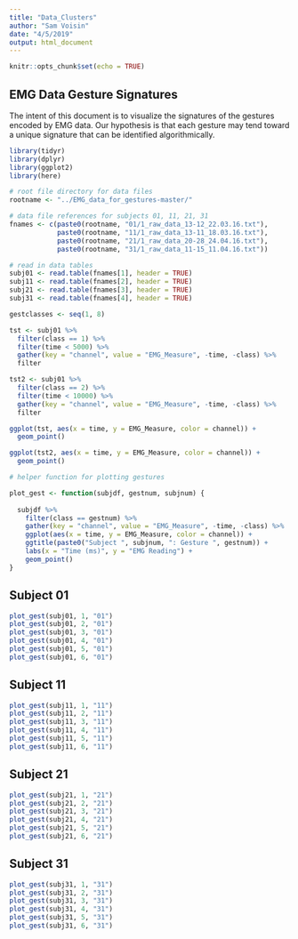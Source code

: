 ```yaml
---
title: "Data_Clusters"
author: "Sam Voisin"
date: "4/5/2019"
output: html_document
---
```


```r
knitr::opts_chunk$set(echo = TRUE)
```


## EMG Data Gesture Signatures

The intent of this document is to visualize the signatures of the gestures encoded by EMG data. Our hypothesis is that each gesture may tend toward a unique signature that can be identified algorithmically.

```r

library(tidyr)
library(dplyr)
library(ggplot2)
library(here)

```

```r

# root file directory for data files
rootname <- "../EMG_data_for_gestures-master/"

# data file references for subjects 01, 11, 21, 31
fnames <- c(paste0(rootname, "01/1_raw_data_13-12_22.03.16.txt"),
            paste0(rootname, "11/1_raw_data_13-11_18.03.16.txt"),
            paste0(rootname, "21/1_raw_data_20-28_24.04.16.txt"),
            paste0(rootname, "31/1_raw_data_11-15_11.04.16.txt"))

# read in data tables
subj01 <- read.table(fnames[1], header = TRUE)
subj11 <- read.table(fnames[2], header = TRUE)
subj21 <- read.table(fnames[3], header = TRUE)
subj31 <- read.table(fnames[4], header = TRUE)

gestclasses <- seq(1, 8)

```


```r

tst <- subj01 %>% 
  filter(class == 1) %>%
  filter(time < 5000) %>% 
  gather(key = "channel", value = "EMG_Measure", -time, -class) %>%
  filter

tst2 <- subj01 %>% 
  filter(class == 2) %>%
  filter(time < 10000) %>% 
  gather(key = "channel", value = "EMG_Measure", -time, -class) %>%
  filter

```

```r

ggplot(tst, aes(x = time, y = EMG_Measure, color = channel)) +
  geom_point()

ggplot(tst2, aes(x = time, y = EMG_Measure, color = channel)) +
  geom_point()

```

```r

# helper function for plotting gestures

plot_gest <- function(subjdf, gestnum, subjnum) {
  
  subjdf %>%
    filter(class == gestnum) %>%
    gather(key = "channel", value = "EMG_Measure", -time, -class) %>%
    ggplot(aes(x = time, y = EMG_Measure, color = channel)) + 
    ggtitle(paste0("Subject ", subjnum, ": Gesture ", gestnum)) +
    labs(x = "Time (ms)", y = "EMG Reading") +
    geom_point()
}

```

## Subject 01

```r

plot_gest(subj01, 1, "01")
plot_gest(subj01, 2, "01")
plot_gest(subj01, 3, "01")
plot_gest(subj01, 4, "01")
plot_gest(subj01, 5, "01")
plot_gest(subj01, 6, "01")

```


## Subject 11

```r

plot_gest(subj11, 1, "11")
plot_gest(subj11, 2, "11")
plot_gest(subj11, 3, "11")
plot_gest(subj11, 4, "11")
plot_gest(subj11, 5, "11")
plot_gest(subj11, 6, "11")

```

## Subject 21

```r

plot_gest(subj21, 1, "21")
plot_gest(subj21, 2, "21")
plot_gest(subj21, 3, "21")
plot_gest(subj21, 4, "21")
plot_gest(subj21, 5, "21")
plot_gest(subj21, 6, "21")

```

## Subject 31

```r

plot_gest(subj31, 1, "31")
plot_gest(subj31, 2, "31")
plot_gest(subj31, 3, "31")
plot_gest(subj31, 4, "31")
plot_gest(subj31, 5, "31")
plot_gest(subj31, 6, "31")


```





















